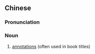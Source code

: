 ==Chinese==
{{zh-forms|s=释文}}

===Pronunciation===
{{zh-pron
|m=shìwén
|c=sik1 man4
|mn=qz:siak-bûn/tw,xm,zz:sek-bûn
|cat=n
}}

===Noun===
{{zh-noun}}

# [[annotation]]s (often used in book titles)